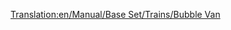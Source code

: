 [[Translation:en/Manual/Base Set/Trains/Bubble Van]]
{{fr/Wagon|Nom=Wagon à bulles
|Coût=1 113£ (2 226$)
|Poids=21 / 22 t
|Image=[[File:en/Bubblevan.png]]
|Capacité=20 bulles
|MonoCoût="
|MonoPoids="
|MonoCapacité=25 bulles
|MagCoût="
|MagPoids="
|MagCapacité=27 bulles
|Description=Un wagon de train en forme de cage utilisé pour transporter les bulles dans le pays des jouets; la manière de charger et décharger les bulles sans les faire éclater reste un mystère.
}}
